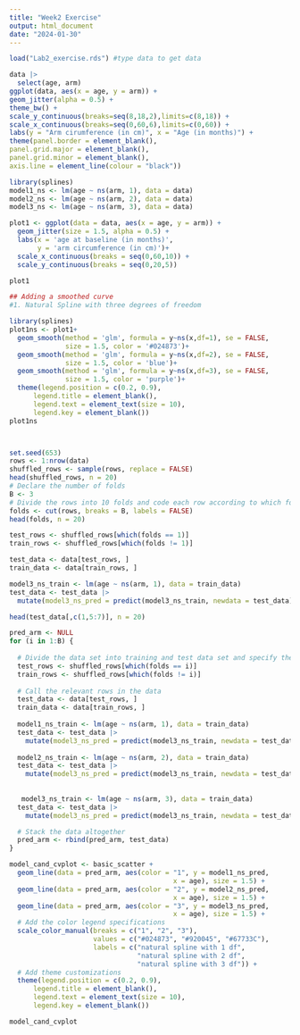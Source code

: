 ```yaml
---
title: "Week2 Exercise"
output: html_document
date: "2024-01-30"
---
```


```r
load("Lab2_exercise.rds") #type data to get data

data |>
  select(age, arm)
ggplot(data, aes(x = age, y = arm)) +
geom_jitter(alpha = 0.5) +
theme_bw() +
scale_y_continuous(breaks=seq(8,18,2),limits=c(8,18)) +
scale_x_continuous(breaks=seq(0,60,6),limits=c(0,60)) +
labs(y = "Arm cirumference (in cm)", x = "Age (in months)") +
theme(panel.border = element_blank(),
panel.grid.major = element_blank(),
panel.grid.minor = element_blank(),
axis.line = element_line(colour = "black"))

library(splines)
model1_ns <- lm(age ~ ns(arm, 1), data = data)
model2_ns <- lm(age ~ ns(arm, 2), data = data)
model3_ns <- lm(age ~ ns(arm, 3), data = data)

```

```r
plot1 <- ggplot(data = data, aes(x = age, y = arm)) +
  geom_jitter(size = 1.5, alpha = 0.5) +
  labs(x = 'age at baseline (in months)',
       y = 'arm circumference (in cm)')+
  scale_x_continuous(breaks = seq(0,60,10)) +
  scale_y_continuous(breaks = seq(0,20,5))

plot1

## Adding a smoothed curve
#1. Natural Spline with three degrees of freedom

library(splines)
plot1ns <- plot1+
  geom_smooth(method = 'glm', formula = y~ns(x,df=1), se = FALSE,
              size = 1.5, color = '#024873')+
  geom_smooth(method = 'glm', formula = y~ns(x,df=2), se = FALSE,
              size = 1.5, color = 'blue')+
  geom_smooth(method = 'glm', formula = y~ns(x,df=3), se = FALSE,
              size = 1.5, color = 'purple')+
  theme(legend.position = c(0.2, 0.9),
      legend.title = element_blank(),
      legend.text = element_text(size = 10),
      legend.key = element_blank())
plot1ns




```
```r

set.seed(653)
rows <- 1:nrow(data)
shuffled_rows <- sample(rows, replace = FALSE)
head(shuffled_rows, n = 20)
# Declare the number of folds
B <- 3
# Divide the rows into 10 folds and code each row according to which fold they belong
folds <- cut(rows, breaks = B, labels = FALSE)
head(folds, n = 20)

test_rows <- shuffled_rows[which(folds == 1)]
train_rows <- shuffled_rows[which(folds != 1)]
```
```r
test_data <- data[test_rows, ]
train_data <- data[train_rows, ]

model3_ns_train <- lm(age ~ ns(arm, 1), data = train_data)
test_data <- test_data |>
  mutate(model3_ns_pred = predict(model3_ns_train, newdata = test_data))

head(test_data[,c(1,5:7)], n = 20)

pred_arm <- NULL
for (i in 1:B) {
  
  # Divide the data set into training and test data set and specify the row numbers
  test_rows <- shuffled_rows[which(folds == i)]
  train_rows <- shuffled_rows[which(folds != i)]
  
  # Call the relevant rows in the data
  test_data <- data[test_rows, ]
  train_data <- data[train_rows, ]
  
  model1_ns_train <- lm(age ~ ns(arm, 1), data = train_data)
  test_data <- test_data |>
    mutate(model3_ns_pred = predict(model3_ns_train, newdata = test_data))
  
  model2_ns_train <- lm(age ~ ns(arm, 2), data = train_data)
  test_data <- test_data |>
    mutate(model3_ns_pred = predict(model3_ns_train, newdata = test_data))
  
  
   model3_ns_train <- lm(age ~ ns(arm, 3), data = train_data)
  test_data <- test_data |>
    mutate(model3_ns_pred = predict(model3_ns_train, newdata = test_data))

  # Stack the data altogether
  pred_arm <- rbind(pred_arm, test_data)
}

```
```r
model_cand_cvplot <- basic_scatter +
  geom_line(data = pred_arm, aes(color = "1", y = model1_ns_pred,
                                         x = age), size = 1.5) +
  geom_line(data = pred_arm, aes(color = "2", y = model2_ns_pred,
                                         x = age), size = 1.5) +
  geom_line(data = pred_arm, aes(color = "3", y = model3_ns_pred,
                                         x = age), size = 1.5) +
  # Add the color legend specifications
  scale_color_manual(breaks = c("1", "2", "3"),
                     values = c("#024873", "#920045", "#67733C"),
                     labels = c("natural spline with 1 df",
                                "natural spline with 2 df",
                                "natural spline with 3 df")) +
  # Add theme customizations
  theme(legend.position = c(0.2, 0.9),
      legend.title = element_blank(),
      legend.text = element_text(size = 10),
      legend.key = element_blank())

model_cand_cvplot
```

